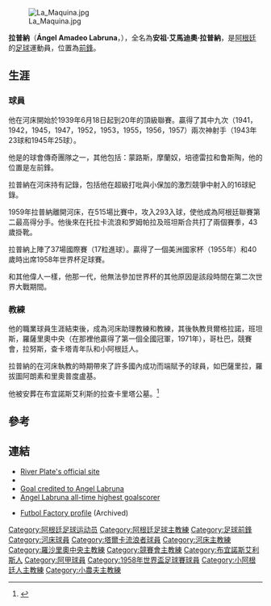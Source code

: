 {{Football player infobox
 | playername = 拉普納
 | image = [[File:Labruna.jpg|Labruna in River Plate kit]]
 | fullname = Ángel Amadeo Labruna 
 | height = 
 | nickname = 
 | dateofbirth = 1918年9月28日
 | cityofbirth = [[布宜諾斯艾利斯|布宜諾斯艾利斯]] 
 | countryofbirth = [[阿根廷|阿根廷]]
 | dateofdeath = 1983年9月20日 (64)
 | currentclub = 
 | clubnumber = 
 | position = [[前鋒_(足球)|前鋒]]
 | youthyears = 
 | youthclubs = 
 | years = 1939-59 <br /> 1960-61 <br /> 1961 <br /> 1961 
 | clubs = [[河床體育會|河床]] <br />[[蘭普拉青年足球會|罗姆帕拉]] <br /> [[普拉滕斯竞技俱乐部|班坦斯]] <br /> [[塔尔卡流浪者体育社会俱乐部|塔爾卡流浪者]]
 | caps(goals) = 515 (293) <br />{{0}}16 {{0|00}}(3) <br />{{0|00}}2 {{0|00}}(0) <br />{{0|00}}5 {{0|00}}(0)
 | nationalyears = 1942-1958
 | nationalteam = [[阿根廷國家足球隊|阿根廷]]
 | nationalcaps(goals) = {{0}}37 {{0}}(17) 

 | pcupdate = July 2008
}}
[[File:La_Maquina.jpg|thumb]]

'''拉普納'''（'''Ángel Amadeo Labruna'''，{{bd|1918年|9月28日|1983年|9月20日}}），全名為'''安祖·艾馬迪奧·拉普納'''，是[[阿根廷|阿根廷]]的[[足球|足球]]運動員，位置為[[前鋒_(足球)|前鋒]]。

== 生涯 ==

=== 球員 ===

他在河床開始於1939年6月18日起到20年的頂級聯賽。贏得了其中九次（1941，1942，1945，1947，1952，1953，1955，1956，1957）兩次神射手（1943年23球和1945年25球）。

他是的球會傳奇團隊之一，其他包括：蒙路斯，摩蘭奴，培德雷拉和鲁斯陶，他的位置是左前鋒。

拉普納在河床持有記錄，包括他在超級打吡與小保加的激烈競爭中射入的16球紀錄。

1959年拉普納離開河床，在515場比賽中，攻入293入球，使他成為阿根廷聯賽第二最高得分手。他後來在托拉卡流浪和罗姆帕拉及班坦斯合共打了兩個賽季，43歲掛靴。

拉普納上陣了37場國際賽（17粒進球）。贏得了一個美洲國家杯（1955年）和40歲時出席1958年世界杯足球賽。

和其他偉人一樣，他那一代，他無法參加世界杯的其他原因是該段時間在第二次世界大戰期間。

=== 教練 ===

他的職業球員生涯結束後，成為河床助理教練和教練，其後執教貝爾格拉諾，班坦斯，羅薩里奧中央（在那裡他贏得了第一個全國冠軍，1971年），哥杜巴，競賽會，拉努斯，查卡塔青年队和小阿根廷人。

拉普納的在河床執教的時期帶來了許多國內成功而端賦予的球員，如巴薩里拉，羅拔圖阿朗素和里奧普度盧基。

他被安葬在布宜諾斯艾利斯的拉查卡里塔公墓。<ref>{{Cite web|title=Angel Amadeo Labruna (1918-1983) - Find A Grave...|url=https://www.findagrave.com/memorial/7053984/angel-amadeo-labruna|accessdate=2020-07-31|work=www.findagrave.com|language=en|archive-date=2020-09-19|archive-url=https://web.archive.org/web/20200919125120/https://www.findagrave.com/memorial/7053984/angel-amadeo-labruna|dead-url=no}}</ref>

== 參考 ==
{{reflist}}

== 連結 ==
* [https://web.archive.org/web/20100328123523/http://riverplate.brinkster.net/Paginas/IN_Idolos_Labruna.asp River Plate's official site]
* {{findagrave|7053984}}
* [https://web.archive.org/web/20080907052915/http://www.ole.clarin.com/notas/2008/07/02/futbollocal/01706216.html Goal credited to Angel Labruna]
* [http://www.elpatagonico.net/index.php?item=viewlast&ref=ultimas&id=60999&sec=dep Angel Labruna all-time highest goalscorer] {{Wayback|url=http://www.elpatagonico.net/index.php?item=viewlast&ref=ultimas&id=60999&sec=dep |date=20111004122214 }}
* {{es icon}} [https://web.archive.org/web/20071020025036/http://futbolfactory.futbolweb.net/index.php?ff=historicos&f2=00001&idjugador=191 Futbol Factory profile] (Archived)

{{DEFAULTSORT:Labruna, Angel}}
[[Category:阿根廷足球运动员|Category:阿根廷足球运动员]]
[[Category:阿根廷足球主教練|Category:阿根廷足球主教練]]
[[Category:足球前鋒|Category:足球前鋒]]
[[Category:河床球員|Category:河床球員]]
[[Category:塔爾卡流浪者球員|Category:塔爾卡流浪者球員]]
[[Category:河床主教練|Category:河床主教練]]
[[Category:羅沙里奧中央主教練|Category:羅沙里奧中央主教練]]
[[Category:競賽會主教練|Category:競賽會主教練]]
[[Category:布宜諾斯艾利斯人|Category:布宜諾斯艾利斯人]]
[[Category:阿甲球員|Category:阿甲球員]]
[[Category:1958年世界盃足球賽球員|Category:1958年世界盃足球賽球員]]
[[Category:小阿根廷人主教練|Category:小阿根廷人主教練]]
[[Category:小農夫主教練|Category:小農夫主教練]]